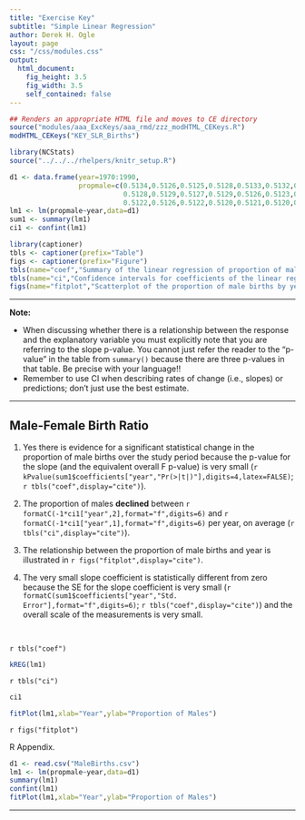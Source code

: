 ```yaml
---
title: "Exercise Key"
subtitle: "Simple Linear Regression"
author: Derek H. Ogle
layout: page
css: "/css/modules.css"
output:
  html_document:
    fig_height: 3.5
    fig_width: 3.5
    self_contained: false
---
```


```r
## Renders an appropriate HTML file and moves to CE directory
source("modules/aaa_ExcKeys/aaa_rmd/zzz_modHTML_CEKeys.R")
modHTML_CEKeys("KEY_SLR_Births")
```

```r
library(NCStats)
source("../../../rhelpers/knitr_setup.R")

d1 <- data.frame(year=1970:1990,
                 propmale=c(0.5134,0.5126,0.5125,0.5128,0.5133,0.5132,0.5128,
                            0.5128,0.5129,0.5127,0.5129,0.5126,0.5123,0.5127,
                            0.5122,0.5126,0.5122,0.5120,0.5121,0.5120,0.5120))
lm1 <- lm(propmale~year,data=d1)
sum1 <- summary(lm1)
ci1 <- confint(lm1)

library(captioner)
tbls <- captioner(prefix="Table")
figs <- captioner(prefix="Figure")
tbls(name="coef","Summary of the linear regression of proportion of males on year.")
tbls(name="ci","Confidence intervals for coefficients of the linear regression of proportion of males on year.")
figs(name="fitplot","Scatterplot of the proportion of male births by year with the best-fit line.")
```

----

<div class="alert alert-warning">
<strong>Note:</strong> 
<ul>
  <li>When discussing whether there is a relationship between the response and the explanatory variable you must explicitly note that you are referring to the slope p-value. You cannot just refer the reader to the "p-value" in the table from `summary()` because there are three p-values in that table. Be precise with your language!!</li>
  <li>Remember to use CI when describing rates of change (i.e., slopes) or predictions; don't just use the best estimate.</li>
</ul>
</div>

----

## Male-Female Birth Ratio

1. Yes there is evidence for a significant statistical change in the proportion of male births over the study period because the p-value for the slope (and the equivalent overall F p-value) is very small (`r kPvalue(sum1$coefficients["year","Pr(>|t|)"],digits=4,latex=FALSE)`; `r tbls("coef",display="cite")`).

1. The proportion of males **declined** between `r formatC(-1*ci1["year",2],format="f",digits=6)` and `r formatC(-1*ci1["year",1],format="f",digits=6)` per year, on average (`r tbls("ci",display="cite")`).

1. The relationship between the proportion of male births and year is illustrated in `r figs("fitplot",display="cite")`.

1. The very small slope coefficient is statistically different from zero because the SE for the slope coefficient is very small (`r formatC(sum1$coefficients["year","Std. Error"],format="f",digits=6)`; `r tbls("coef",display="cite")`) and the overall scale of the measurements is very small.

&nbsp;

`r tbls("coef")`

```r
kREG(lm1)
```

`r tbls("ci")`

```r
ci1
```

```r
fitPlot(lm1,xlab="Year",ylab="Proportion of Males")
```

`r figs("fitplot")`


R Appendix.
```r
d1 <- read.csv("MaleBirths.csv")
lm1 <- lm(propmale~year,data=d1)
summary(lm1)
confint(lm1)
fitPlot(lm1,xlab="Year",ylab="Proportion of Males")
```

----
